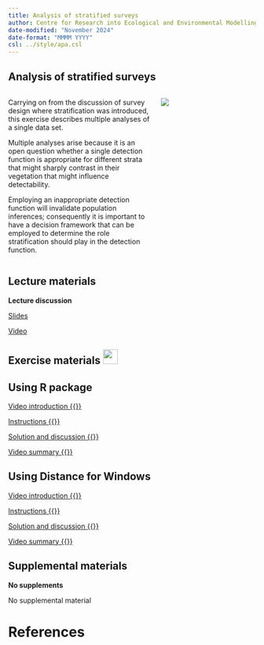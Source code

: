 ```yaml
---
title: Analysis of stratified surveys
author: Centre for Research into Ecological and Environmental Modelling <br> **University of St Andrews**
date-modified: "November 2024"
date-format: "MMMM YYYY"
csl: ../style/apa.csl
---
```


## Analysis of stratified surveys


::: columns

::: {.column width="60%"}
Carrying on from the discussion of survey design where stratification was introduced, this exercise describes multiple analyses of a single data set.

Multiple analyses arise because it is an open question whether a single detection function is appropriate for different strata that might sharply contrast in their vegetation that might influence detectability.

Employing an inappropriate detection function will invalidate population inferences; consequently it is important to have a decision framework that can be employed to determine the role stratification should play in the detection function.
:::

::: {.column width="40%"}
![](strata-unsplash.jpg)

:::

:::

## Lecture materials
::: slide-deck
**Lecture discussion**

::: slides
[Slides](Mod7-2023-stratanalysis.pdf)
:::

::: video
[Video](https://youtu.be/6B1EzVFqtkE)
:::
:::

## Exercise materials ![](../style/icons/application-exercise.png){height=30}

::::: {.panel-tabset .nav-pills}


## Using R package

::: video
[Video introduction  {{<fa brands r-project>}} ](https://youtu.be/Zkug1FThfQ4)
:::

::: instructions
[Instructions  {{<fa brands r-project>}}](R-prac/Pr7-instructions.qmd)
:::

::: instructions
[Solution and discussion  {{<fa brands r-project>}}](R-prac/Prac7_solution.qmd)
:::

::: video
[Video summary  {{<fa brands r-project>}}](https://youtu.be/x3tbFZkQnUo)
:::

## Using Distance for Windows

::: video
[Video introduction  {{<fa brands windows>}}](https://youtu.be/q3Er-7jewL4)
:::

::: instructions
[Instructions  {{<fa brands windows>}}](DistWin-prac/Pr7-instructions-DistWin.qmd)
:::

::: instructions
[Solution and discussion  {{<fa brands windows>}}](DistWin-prac/Pr7-solution-DistWin.qmd)
:::

::: video
[Video summary  {{<fa brands windows>}}](https://youtu.be/y6YXSK0kSN8)
:::

:::::


## Supplemental materials
::: homework
**No supplements**

::: instructions
No supplemental material
:::
:::

# References
